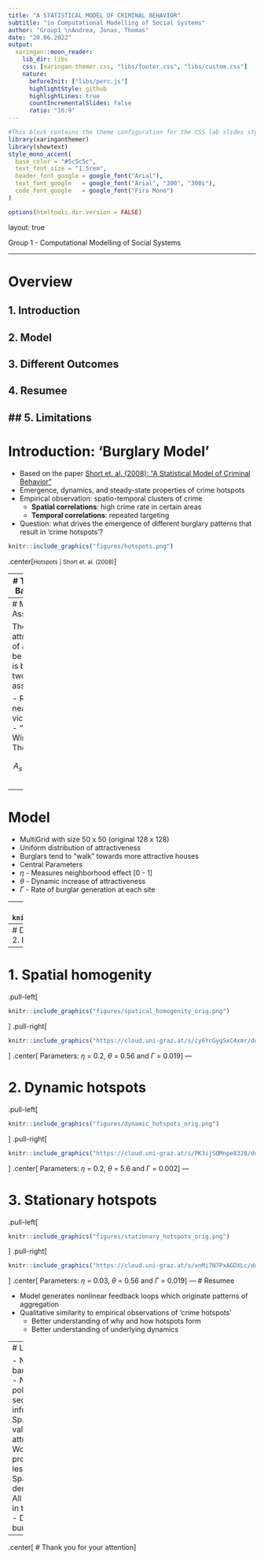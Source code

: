 ```yaml
---
title: "A STATISTICAL MODEL OF CRIMINAL BEHAVIOR"
subtitle: "in Computational Modelling of Social Systems"
author: "Group1 \nAndrea, Jonas, Thomas"
date: "20.06.2022"
output:
  xaringan::moon_reader:
    lib_dir: libs 
    css: [xaringan-themer.css, "libs/footer.css", "libs/custom.css"]
    nature:
      beforeInit: ["libs/perc.js"]
      highlightStyle: github
      highlightLines: true
      countIncrementalSlides: false
      ratio: "16:9"
---
```

```r
#This block contains the theme configuration for the CSS lab slides style
library(xaringanthemer)
library(showtext)
style_mono_accent(
  base_color = "#5c5c5c",
  text_font_size = "1.5rem",
  header_font_google = google_font("Arial"),
  text_font_google   = google_font("Arial", "300", "300i"),
  code_font_google   = google_font("Fira Mono")
)
```

```r
options(htmltools.dir.version = FALSE)
```

layout: true

<div class="my-footer"><span>Group 1 - Computational Modelling of Social Systems</span></div> 

---

# Overview

## 1. Introduction
## 2. Model
## 3. Different Outcomes
## 4. Resumee
## 5. Limitations
---
# Introduction: 'Burglary Model'

- Based on the paper [Short et. al. (2008): "A Statistical Model of Criminal Behavior" ](https://www.math.ucla.edu/~bertozzi/papers/M3AS-final.pdf)
- Emergence, dynamics, and steady-state properties of crime hotspots
- Empirical observation: spatio-temporal clusters of crime
  - **Spatial correlations**: high crime rate in certain areas
  - **Temporal correlations**: repeated targeting
- Question: what drives the emergence of different burglary patterns that result in 'crime hotspots'?

```r
knitr::include_graphics("figures/hotspots.png")
```
.center[<small>Hotspots | Short et. al. (2008)</small>]

---
# Theoretical Background

- "Broken Windows Theory", [Wilson & Kelling (1982)](https://media4.manhattan-institute.org/pdf/_atlantic_monthly-broken_windows.pdf)
- Crime is more likely to occur in those areas where it has already occurred
- A "broken window" lowers the threshold to break more windows
- Criticism: biased observations, focus on symptoms rather than causes & negligence of systematic discrimination/disintegration
```r
knitr::include_graphics("figures/broken.jpg")
```
.center[<small>Scott Webb | www.pexels.com</small>]
---
# Model Assumptions

The attractiveness of a house to be victimized is based on two assumptions:

- Repeat and near-repeat victimization
- "Broken Windows Theory"

$$A_s(t) = A_s^0 + B_s(t)$$

---
# Model

- MultiGrid with size 50 x 50 (original 128 x 128)
- Uniform distribution of attractiveness
- Burglars tend to "walk" towards more attractive houses
-  Central Parameters
  - $\eta$ - Measures neighborhood effect [0 - 1]
  - $\theta$ - Dynamic increase of attractiveness
  - $\Gamma$ - Rate of burglar generation at each site

---
# Model Flowchart
```r
knitr::include_graphics("figures/flowchart.png")
```
---
# Different Outcomes
## 1. Spatial homogeneity
## 2. Dynamic hotspots
## 3. Stationary hotspots
---

# 1. Spatial homogenity


.pull-left[
```r
knitr::include_graphics("figures/spatical_homogenity_orig.png")
```
]
.pull-right[
```r
knitr::include_graphics("https://cloud.uni-graz.at/s/cy6YcGyg5xC4xmr/download/spatial.gif")
```
]
.center[
Parameters: $\eta$ = 0.2, $\theta$ = 0.56 and $\Gamma$ = 0.019
]
---

# 2. Dynamic hotspots

.pull-left[
```r
knitr::include_graphics("figures/dynamic_hotspots_orig.png")
```
]
.pull-right[
```r
knitr::include_graphics("https://cloud.uni-graz.at/s/PK3ijSQMnpe8328/download/dynamic.gif")
```
]
.center[
Parameters: $\eta$ = 0.2, $\theta$ = 5.6 and $\Gamma$ = 0.002
]
---

# 3. Stationary hotspots

.pull-left[
```r
knitr::include_graphics("figures/stationary_hotspots_orig.png")
```
]
.pull-right[
```r
knitr::include_graphics("https://cloud.uni-graz.at/s/xnMi7N7PxAGDXLc/download/stationary.gif")
```
]
.center[
Parameters: $\eta$ = 0.03, $\theta$ = 0.56 and $\Gamma$ = 0.019
]
---
# Resumee

- Model generates nonlinear feedback loops which originate patterns of aggregation
- Qualitative similarity to empirical observations of 'crime hotspots'
  - Better understanding of why and how hotspots form
  - Better understanding of underlying dynamics


---
# Limitations

- Negligence of barriers/hindrances
  - No presence of police forces
  - No security/surveillance infrastructure
- Spatially uniform value for static attractiveness
  - Would an expensive property be more or less attractive?
- Spatially uniform density of houses
- All burglars behave in the same manner
  - Different kinds of burglars in reality?
---
.center[
# Thank you for your attention
]